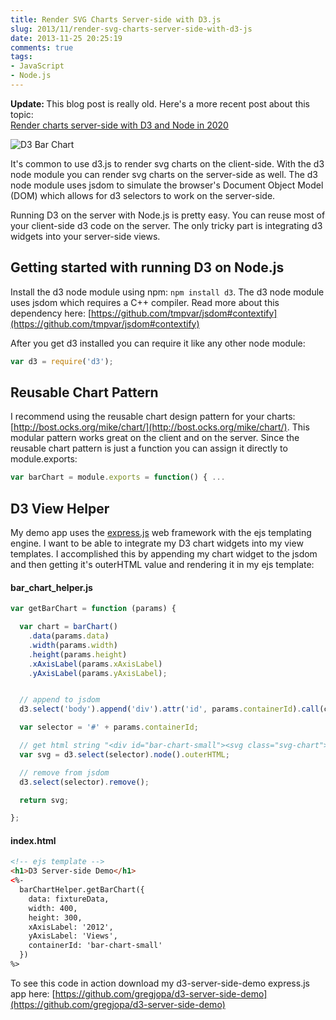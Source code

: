 ```yaml
---
title: Render SVG Charts Server-side with D3.js
slug: 2013/11/render-svg-charts-server-side-with-d3-js
date: 2013-11-25 20:25:19
comments: true
tags:
- JavaScript
- Node.js
---
```



<Alert>
  <strong>Update: </strong>
  This blog post is really old.
  Here's a more recent post about this topic: <br />
  <a href="2020/05/render-charts-server-side-with-d3-and-node">Render charts server-side with D3 and Node in 2020</a>
</Alert>

![D3 Bar Chart](./d3_server_side_screenshot.jpg)

It's common to use d3.js to render svg charts on the client-side. With the d3 node module you can render svg charts on the server-side as well. The d3 node module uses jsdom to simulate the browser's Document Object Model (DOM) which allows for d3 selectors to work on the server-side.

Running D3 on the server with Node.js is pretty easy. You can reuse most of your client-side d3 code on the server. The only tricky part is integrating d3 widgets into your server-side views.

<!--more-->

<DemoButtonGroup
  downloadLink="https://github.com/gregjopa/d3-server-side-demo"
/>

## Getting started with running D3 on Node.js

Install the d3 node module using npm: `npm install d3`. The d3 node module uses jsdom which requires a C++ compiler. Read more about this dependency here: [https://github.com/tmpvar/jsdom#contextify](https://github.com/tmpvar/jsdom#contextify)

After you get d3 installed you can require it like any other node module:

``` javascript
var d3 = require('d3');
```


## Reusable Chart Pattern

I recommend using the reusable chart design pattern for your charts: [http://bost.ocks.org/mike/chart/](http://bost.ocks.org/mike/chart/). This modular pattern works great on the client and on the server. Since the reusable chart pattern is just a function you can assign it directly to module.exports:

``` javascript
var barChart = module.exports = function() { ...
```


## D3 View Helper

My demo app uses the [express.js](http://expressjs.com/) web framework with the ejs templating engine. I want to be able to integrate my D3 chart widgets into my view templates. I accomplished this by appending my chart widget to the jsdom and then getting it's outerHTML value and rendering it in my ejs template:

#### bar_chart_helper.js

``` javascript
var getBarChart = function (params) {

  var chart = barChart()
    .data(params.data)
    .width(params.width)
    .height(params.height)
    .xAxisLabel(params.xAxisLabel)
    .yAxisLabel(params.yAxisLabel);


  // append to jsdom
  d3.select('body').append('div').attr('id', params.containerId).call(chart);

  var selector = '#' + params.containerId;

  // get html string "<div id="bar-chart-small"><svg class="svg-chart"> ..."
  var svg = d3.select(selector).node().outerHTML;

  // remove from jsdom
  d3.select(selector).remove();

  return svg;

};
```

#### index.html

``` html
<!-- ejs template -->
<h1>D3 Server-side Demo</h1>
<%-
  barChartHelper.getBarChart({
    data: fixtureData,
    width: 400,
    height: 300,
    xAxisLabel: '2012',
    yAxisLabel: 'Views',
    containerId: 'bar-chart-small'
  })
%>
```

To see this code in action download my d3-server-side-demo express.js app here: [https://github.com/gregjopa/d3-server-side-demo](https://github.com/gregjopa/d3-server-side-demo)
